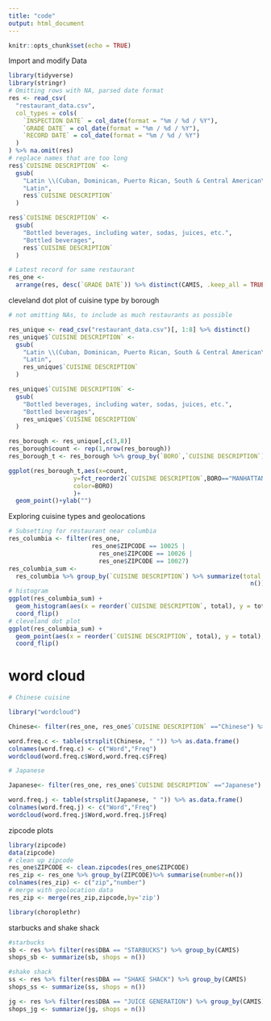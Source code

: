 ```yaml
---
title: "code"
output: html_document
---
```


```r
knitr::opts_chunk$set(echo = TRUE)
```

Import and modify Data

```r
library(tidyverse)
library(stringr)
# Omitting rows with NA, parsed date format
res <- read_csv(
  "restaurant_data.csv",
  col_types = cols(
    `INSPECTION DATE` = col_date(format = "%m / %d / %Y"),
    `GRADE DATE` = col_date(format = "%m / %d / %Y"),
    `RECORD DATE` = col_date(format = "%m / %d / %Y")
  )
) %>% na.omit(res)
# replace names that are too long
res$`CUISINE DESCRIPTION` <-
  gsub(
    "Latin \\(Cuban, Dominican, Puerto Rican, South & Central American\\)",
    "Latin",
    res$`CUISINE DESCRIPTION`
  )

res$`CUISINE DESCRIPTION` <-
  gsub(
    "Bottled beverages, including water, sodas, juices, etc.",
    "Bottled beverages",
    res$`CUISINE DESCRIPTION`
  )

# Latest record for same restaurant
res_one <-
  arrange(res, desc(`GRADE DATE`)) %>% distinct(CAMIS, .keep_all = TRUE)
```

cleveland dot plot of cuisine type by borough

```r
# not omitting NAs, to include as much restaurants as possible

res_unique <- read_csv("restaurant_data.csv")[, 1:8] %>% distinct()
res_unique$`CUISINE DESCRIPTION` <-
  gsub(
    "Latin \\(Cuban, Dominican, Puerto Rican, South & Central American\\)",
    "Latin",
    res_unique$`CUISINE DESCRIPTION`
  )

res_unique$`CUISINE DESCRIPTION` <-
  gsub(
    "Bottled beverages, including water, sodas, juices, etc.",
    "Bottled beverages",
    res_unique$`CUISINE DESCRIPTION`
  )

res_borough <- res_unique[,c(3,8)] 
res_borough$count <- rep(1,nrow(res_borough))
res_borough_t <- res_borough %>% group_by(`BORO`,`CUISINE DESCRIPTION`) %>% mutate(count=n()) %>% distinct()

ggplot(res_borough_t,aes(x=count,
                  y=fct_reorder2(`CUISINE DESCRIPTION`,BORO=="MANHATTAN",-count),
                  color=BORO)
                  )+  
  geom_point()+ylab("")
```

Exploring cuisine types and geolocations

```r
# Subsetting for restaurant near columbia
res_columbia <- filter(res_one,
                       res_one$ZIPCODE == 10025 |
                         res_one$ZIPCODE == 10026 |
                         res_one$ZIPCODE == 10027)
res_columbia_sum <-
  res_columbia %>% group_by(`CUISINE DESCRIPTION`) %>% summarize(total =
                                                                   n()) %>% arrange(desc(total))
# histogram
ggplot(res_columbia_sum) +
  geom_histogram(aes(x = reorder(`CUISINE DESCRIPTION`, total), y = total), stat = "identity") +
  coord_flip()
# cleveland dot plot
ggplot(res_columbia_sum) +
  geom_point(aes(x = reorder(`CUISINE DESCRIPTION`, total), y = total), stat = "identity") +
  coord_flip()
```
# word cloud
```r
# Chinese cuisine

library("wordcloud")

Chinese<- filter(res_one, res_one$`CUISINE DESCRIPTION` =="Chinese") %>% distinct(DBA) %>% toString() %>% str_remove_all(",") %>% str_remove_all("\"") %>% str_remove_all("\n")%>% str_remove_all("/")

word.freq.c <- table(strsplit(Chinese, " ")) %>% as.data.frame()
colnames(word.freq.c) <- c("Word","Freq")
wordcloud(word.freq.c$Word,word.freq.c$Freq)

# Japanese

Japanese<- filter(res_one, res_one$`CUISINE DESCRIPTION` =="Japanese") %>% distinct(DBA) %>% toString() %>% str_remove_all(",") %>% str_remove_all("\"") %>% str_remove_all("\n")%>% str_remove_all("/")

word.freq.j <- table(strsplit(Japanese, " ")) %>% as.data.frame()
colnames(word.freq.j) <- c("Word","Freq")
wordcloud(word.freq.j$Word,word.freq.j$Freq)
```
zipcode plots
```r
library(zipcode)
data(zipcode)
# clean up zipcode
res_one$ZIPCODE <- clean.zipcodes(res_one$ZIPCODE)
res_zip <- res_one %>% group_by(ZIPCODE)%>% summarise(number=n())
colnames(res_zip) <- c("zip","number")
# merge with geolocation data
res_zip <- merge(res_zip,zipcode,by='zip')

library(choroplethr)
```

starbucks and shake shack

```r
#starbucks
sb <- res %>% filter(res$DBA == "STARBUCKS") %>% group_by(CAMIS)
shops_sb <- summarize(sb, shops = n())

#shake shack
ss <- res %>% filter(res$DBA == "SHAKE SHACK") %>% group_by(CAMIS)
shops_ss <- summarize(ss, shops = n())

jg <- res %>% filter(res$DBA == "JUICE GENERATION") %>% group_by(CAMIS)
shops_jg <- summarize(jg, shops = n())

```

